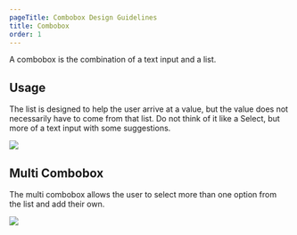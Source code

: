 ```yaml
---
pageTitle: Combobox Design Guidelines
title: Combobox
order: 1
---
```



<PageContent componentName="combobox" type="design">

<LeadParagraph>
  A combobox is the combination of a text input and a list.
</LeadParagraph>

## Usage

The list is designed to help the user arrive at a value, but the value does not necessarily have to come from that list. Do not think of it like a Select, but more of a text input with some suggestions.

![](../../images/inputs/combobox-example.png)

## Multi Combobox

The multi combobox allows the user to select more than one option from the list and add their own.

![](../../images/inputs/multi-combobox-example.png)

</PageContent>
